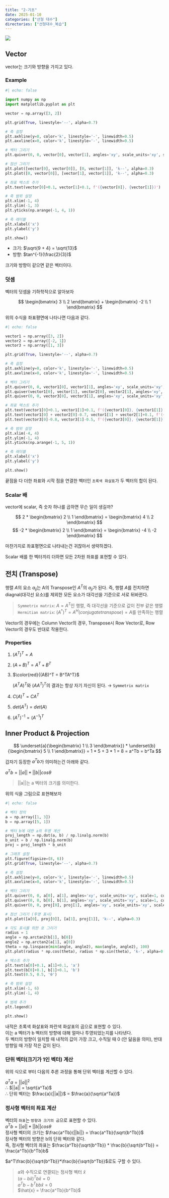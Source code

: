 ```yaml
---
title: "2-기초"
date: 2025-01-10
categories: ["선형 대수"]
directories: ["선형대수_복습"]
---
```


![](/img/human-thumb.jpg){.post-thumbnail}

## Vector

vector는 크기와 방향을 가지고 있다.

### Example

\begin{bmatrix}
3 \\
2
\end{bmatrix}

```python
#| echo: false

import numpy as np
import matplotlib.pyplot as plt

vector = np.array([3, 2])

plt.grid(True, linestyle='--', alpha=0.7)

# 축 설정
plt.axhline(y=0, color='k', linestyle='-', linewidth=0.5)
plt.axvline(x=0, color='k', linestyle='-', linewidth=0.5)

# 벡터 그리기
plt.quiver(0, 0, vector[0], vector[1], angles='xy', scale_units='xy', scale=1, color='red')

# 점선 그리기
plt.plot([vector[0], vector[0]], [0, vector[1]], 'k--', alpha=0.3)
plt.plot([0, vector[0]], [vector[1], vector[1]], 'k--', alpha=0.3)

# 좌표 텍스트 추가
plt.text(vector[0]+0.1, vector[1]+0.1, f'({vector[0]}, {vector[1]})')

# 축 범위 설정
plt.xlim(-1, 4)
plt.ylim(-1, 3)
plt.yticks(np.arange(-1, 4, 1))

# 축 레이블
plt.xlabel('x')
plt.ylabel('y')

plt.show()
```

- 크기: $\sqrt{9 + 4} = \sqrt{13}$
- 방향: $tan^{-1}(\frac{2}{3})$

크기와 방향이 같으면 같은 벡터이다.

### 덧셈

벡터의 덧셈을 기하학적으로 알아보자

$$
\begin{bmatrix}
3 \\
2
\end{bmatrix} +
\begin{bmatrix}
-2 \\
1
\end{bmatrix}
$$

위의 수식을 좌표평면에 나타나면 다음과 같다.

```python
#| echo: false

vector1 = np.array([3, 2])
vector2 = np.array([-2, 1])
vector3 = np.array([1, 3])

plt.grid(True, linestyle='--', alpha=0.7)

# 축 설정
plt.axhline(y=0, color='k', linestyle='-', linewidth=0.5)
plt.axvline(x=0, color='k', linestyle='-', linewidth=0.5)

# 벡터 그리기
plt.quiver(0, 0, vector1[0], vector1[1], angles='xy', scale_units='xy', scale=1, color='red')
plt.quiver(vector1[0], vector[1], vector2[0], vector2[1], angles='xy', scale_units='xy', scale=1, color='blue')
plt.quiver(0, 0, vector3[0], vector3[1], angles='xy', scale_units='xy', scale=1, color='green')

# 좌표 텍스트 추가
plt.text(vector1[0]+0.1, vector1[1]+0.1, f'({vector1[0]}, {vector1[1]})')
plt.text(vector1[0] + vector2[0]-0.7, vector1[1] + vector2[1]+0.1, f'({vector2[0]}, {vector2[1]})')
plt.text(vector3[0]-0.8, vector3[1]-0.5, f'({vector3[0]}, {vector3[1]})')

# 축 범위 설정
plt.xlim(-4, 4)
plt.ylim(-1, 4)
plt.yticks(np.arange(-1, 5, 1))

# 축 레이블
plt.xlabel('x')
plt.ylabel('y')

plt.show()
```

끝점을 다 더한 좌표와 시작 점을 연결한 벡터인 `초록색 화살표`가 두 벡터의 합이 된다.

### Scalar 배

vector에 scalar, 즉 숫자 하나를 곱하면 무슨 일이 생길까?

$$
2 * \begin{bmatrix}
2 \\
1
\end{bmatrix} =
\begin{bmatrix}
4 \\
2
\end{bmatrix}
$$
$$
-2 * \begin{bmatrix}
2 \\
1
\end{bmatrix} = 
\begin{bmatrix}
-4 \\
-2
\end{bmatrix}
$$

마찬가지로 좌표평면으로 나타내는건 귀찮아서 생략하겠다.

::: {.callout-note appearance="simple"}
Scalar 배를 한 벡터끼리 더하면 모든 2차원 좌표를 표현할 수 있다.
:::

## 전치 (Transpose)

행렬 $A$의 요소 $a_{ij}$는 A의 Transpose인 $A^T$의 $a_{ji}$가 된다.
즉, 행렬 $A$를 전치하면 diagnal(대각선 요소)를 제외한 모든 요소가 대각선을 기준으로 서로 뒤바뀐다.

> `Symmetrix matrix`: $A = A^T$인 행렬, 즉 대각선을 기준으로 값이 전부 같은 행렬
> `Hermitian matrix`: $(A^*)^T = A^H(conjugate transpose) = A$를 만족하는 행렬

Vector의 경우에는 Column Vector의 경우, Transpose시 Row Vector로, Row Vector의 경우도 반대로 작용한다.

### Properties

1. $(A^T)^T = A$
1. $(A+B)^T = A^T + B^T$
1. $\color{red}{(AB)^T = B^TA^T}$
   
   $(A^TA)^T$와 $(AA^T)^T$의 결과는 항상 자기 자신이 된다. → `Symmetrix matrix`
1. $C(A)^T = CA^T$
1. $det(A^T) = det(A)$
1. $(A^T)^{-1} = (A^{-1})^T$

## Inner Product & Projection

$$
\underset{a}{\begin{bmatrix}
1 \\
3
\end{bmatrix}} *
\underset{b}{\begin{bmatrix}
5 \\
1
\end{bmatrix}} = 1 * 5 + 3 * 1 = 8 = a^Tb = b^Ta
$$

갑자기 등장한 $a^Tb$가 의미하는건 아래와 같다.

$a^Tb = ||a||*||b||cosθ$

> ||a||는 a 벡터의 크기를 의미한다.

위의 식을 그림으로 표현해보자

```python
#| echo: false

# 벡터 정의
a = np.array([1, 3])
b = np.array([5, 1])

# 벡터 b에 대한 a의 투영 계산
proj_length = np.dot(a, b) / np.linalg.norm(b)
b_unit = b / np.linalg.norm(b)
proj = proj_length * b_unit

# 그래프 설정
plt.figure(figsize=(8, 6))
plt.grid(True, linestyle='--', alpha=0.7)

# 축 설정
plt.axhline(y=0, color='k', linestyle='-', linewidth=0.5)
plt.axvline(x=0, color='k', linestyle='-', linewidth=0.5)

# 벡터 그리기
plt.quiver(0, 0, a[0], a[1], angles='xy', scale_units='xy', scale=1, color='red', label='a')
plt.quiver(0, 0, b[0], b[1], angles='xy', scale_units='xy', scale=1, color='blue', label='b')
plt.quiver(0, 0, proj[0], proj[1], angles='xy', scale_units='xy', scale=1, color='green', label='proj_b(a)')

# 점선 그리기 (투영 표시)
plt.plot([a[0], proj[0]], [a[1], proj[1]], 'k--', alpha=0.3)

# 각도 표시를 위한 호 그리기
radius = 1
angle = np.arctan2(b[1], b[0])
angle2 = np.arctan2(a[1], a[0])
theta = np.linspace(min(angle, angle2), max(angle, angle2), 100)
plt.plot(radius * np.cos(theta), radius * np.sin(theta), 'k-', alpha=0.3)

# 텍스트 추가
plt.text(a[0]+0.1, a[1]+0.1, 'a')
plt.text(b[0]+0.1, b[1]+0.1, 'b')
plt.text(0.5, 0.5, 'θ')

# 축 범위 설정
plt.xlim(-1, 6)
plt.ylim(-1, 4)

# 범례 추가
plt.legend()

plt.show()
```

내적은 초록색 화살표와 파란색 화살표의 곱으로 표현할 수 있다.  
이는 a 벡터가 b 벡터의 방향에 대해 얼마나 투영되었는지를 나타낸다.  
두 벡터의 방향이 일치할 때 내적의 값이 가장 크고, 수직일 때 0 (안 닮음을 의미), 반대 방향일 때 가장 작은 값이 된다.

### 단위 벡터(크기가 1인 벡터) 계산

위의 식으로 부터 다음의 추론 과정을 통해 단위 벡터를 계산할 수 있다.

$a^Ta = ||a||^2$  
∴ $||a|| = \sqrt{a^Ta}$  
∴ 단위 벡터는 $\frac{a}{||a||}$ = $\frac{a}{\sqrt{a^Ta}}$

### 정사형 벡터의 좌표 계산

벡터의 `좌표`는 `방향과 크기의 곱`으로 표현할 수 있다.  
$a^Tb = ||a||*||b||cosθ$  
정사형 벡터의 크기는 $\frac{a^Tb}{||b||} = \frac{a^Tb}{\sqrt{b^Tb}}$  
장사형 벡터의 방향은 b의 단위 벡터와 같다.  
즉, 정사형 벡터의 좌표는 $\frac{a^Tb}{\sqrt{b^Tb}} * \frac{b}{\sqrt{b^Tb}} = \frac{a^Tb}{b^Tb}b$

$a^T\frac{b}{\sqrt{b^Tb}}*\frac{b}{\sqrt{b^Tb}}$로도 구할 수 있다.

> a와 수직으로 연결되는 정사형 벡터 $\hat{x}$  
> $(a-b\hat{x})^Tb\hat{x} = 0$  
> $a^Tb - b^Tbb\hat{x} = 0$  
> $\hat{x} = \frac{a^Tb}{b^Tb}$
